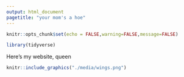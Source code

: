 ```yaml
---
output: html_document
pagetitle: "your mom's a hoe"
---
```


```r
knitr::opts_chunk$set(echo = FALSE,warning=FALSE,message=FALSE)

library(tidyverse)


```
Here's my website, queen
```r
knitr::include_graphics("./media/wings.png")
```





